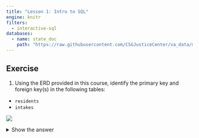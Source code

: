```yaml
---
title: "Lesson 1: Intro to SQL"
engine: knitr
filters:
  - interactive-sql
databases:
  - name: state_doc
    path: "https://raw.githubusercontent.com/CSGJusticeCenter/va_data/main/courses/intro_sql/state_doc.db"  
---
```


## Exercise

1. Using the ERD provided in this course, identify the primary key and foreign key(s) in the following tables:
- `residents`
- `intakes`

![](images/corrections_erd.png)

<details>
<summary>Show the answer</summary>

`residents` 
   
- Primary key: `resident_id`

`intakes`

- Primary key: `intake_id`
- Foreign key(s):
  - `resident_id` (which references residents) 
  - `facil_id` (which references facilities)
  - `county_id` (which references counties)



## 

2. Write a query to retrieve all resident ids and their age at first arrest.

```.sql

```


<details>
<summary>Show the answer</summary>

Query:
```.sql
SELECT resident_id, 
       age_at_first_arrest
FROM residents;
```






